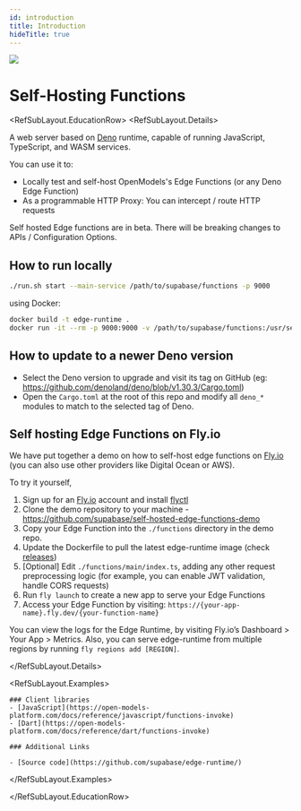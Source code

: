 ```yaml
---
id: introduction
title: Introduction
hideTitle: true
---
```


<div className="flex items-start gap-6 not-prose" id="introduction">
  <img src="/docs/img/icons/menu/reference-analytics.svg" className="w-8 h-8 rounded" />
  <div className="flex flex-col gap-2">
    <h1 className="text-3xl text-foreground m-0">Self-Hosting Functions</h1>
  </div>
</div>

<RefSubLayout.EducationRow>
  <RefSubLayout.Details>

A web server based on [Deno](https://deno.land) runtime, capable of running JavaScript, TypeScript, and WASM services.

You can use it to:

- Locally test and self-host OpenModels's Edge Functions (or any Deno Edge Function)
- As a programmable HTTP Proxy: You can intercept / route HTTP requests

<Admonition type="note" label="Beta Version">

Self hosted Edge functions are in beta. There will be breaking changes to APIs / Configuration Options.

</Admonition>

## How to run locally

```bash
./run.sh start --main-service /path/to/supabase/functions -p 9000
```

using Docker:

```bash
docker build -t edge-runtime .
docker run -it --rm -p 9000:9000 -v /path/to/supabase/functions:/usr/services supabase/edge-runtime start --main-service /usr/services
```

## How to update to a newer Deno version

- Select the Deno version to upgrade and visit its tag on GitHub (eg: https://github.com/denoland/deno/blob/v1.30.3/Cargo.toml)
- Open the `Cargo.toml` at the root of this repo and modify all `deno_*` modules to match to the selected tag of Deno.

## Self hosting Edge Functions on Fly.io

We have put together a demo on how to self-host edge functions on [Fly.io](http://Fly.io) (you can also use other providers like Digital Ocean or AWS).

To try it yourself,

1. Sign up for an [Fly.io](http://Fly.io) account and install [flyctl](https://fly.io/docs/hands-on/install-flyctl/)
2. Clone the demo repository to your machine - https://github.com/supabase/self-hosted-edge-functions-demo
3. Copy your Edge Function into the `./functions` directory in the demo repo.
4. Update the Dockerfile to pull the latest edge-runtime image (check [releases](https://github.com/supabase/edge-runtime/pkgs/container/edge-runtime))
5. [Optional] Edit `./functions/main/index.ts`, adding any other request preprocessing logic (for example, you can enable JWT validation, handle CORS requests)
6. Run `fly launch` to create a new app to serve your Edge Functions
7. Access your Edge Function by visiting:
   `https://{your-app-name}.fly.dev/{your-function-name}`

You can view the logs for the Edge Runtime, by visiting Fly.io’s Dashboard > Your App > Metrics. Also, you can serve edge-runtime from multiple regions by running `fly regions add [REGION]`.

  </RefSubLayout.Details>

  <RefSubLayout.Examples>

    ### Client libraries
    - [JavaScript](https://open-models-platform.com/docs/reference/javascript/functions-invoke)
    - [Dart](https://open-models-platform.com/docs/reference/dart/functions-invoke)

    ### Additional Links

    - [Source code](https://github.com/supabase/edge-runtime/)

  </RefSubLayout.Examples>

</RefSubLayout.EducationRow>
